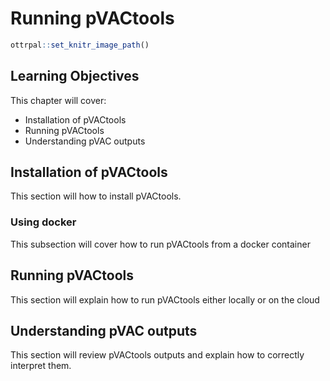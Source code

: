 
# Running pVACtools

```r
ottrpal::set_knitr_image_path()
```

## Learning Objectives

This chapter will cover:  

- Installation of pVACtools
- Running pVACtools
- Understanding pVAC outputs

## Installation of pVACtools

This section will how to install pVACtools.

### Using docker

This subsection will cover how to run pVACtools from a docker container


## Running pVACtools

This section will explain how to run pVACtools either locally or on the cloud

## Understanding pVAC outputs

This section will review pVACtools outputs and explain how to correctly interpret them. 


